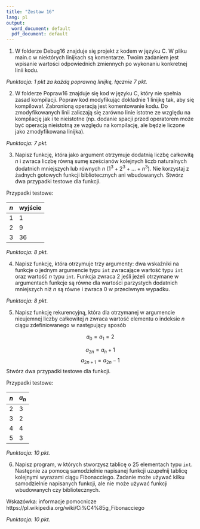 ---
title: "Zestaw 16"
lang: pl
output:
  word_document: default
  pdf_document: default
---


1. W folderze Debug16 znajduje się projekt z kodem w języku C. W pliku main.c w niektórych linijkach są komentarze. Twoim zadaniem jest wpisanie wartości odpowiednich zmiennych po wykonaniu konkretnej linii kodu.

*Punktacja: 1 pkt za każdą poprawną linijkę, łącznie 7 pkt.*

2. W folderze Popraw16 znajduje się kod w języku C, który nie spełnia zasad kompilacji. Popraw kod modyfikując dokładnie 1 linijkę tak, aby się kompilował. Zabronioną operacją jest komentowanie kodu. Do zmodyfikowanych linii zaliczają się zarówno linie istotne ze względu na kompilację jak i te nieistotne (np. dodanie spacji przed operatorem może być operacją nieistotną ze względu na kompilację, ale będzie liczone jako zmodyfikowana linijka).

*Punktacja: 7 pkt.*

3. Napisz funkcję, która jako argument otrzymuje dodatnią liczbę całkowitą $n$ i zwraca liczbę równą sumę sześcianów kolejnych liczb naturalnych dodatnich mniejszych lub równych $n$ ($1^3+2^3+\ldots+n^3$). Nie korzystaj z żadnych gotowych funkcji bibliotecznych ani wbudowanych. Stwórz dwa przypadki testowe dla funkcji.

Przypadki testowe:

| $n$ | wyjście|
|---|---|
| 1 | 1 |
| 2 | 9 |
| 3 | 36 |

*Punktacja: 8 pkt.*

4. Napisz funkcję, która otrzymuje trzy argumenty:  dwa wskaźniki na funkcje o jednym argumencie typu `int` zwracające wartość typu `int` oraz wartość $n$ typu `int`. Funkcja zwraca 2 jeśli jeżeli otrzymane w argumentach funkcje są równe dla wartości parzystych dodatnich mniejszych niż $n$ są równe i zwraca 0 w przeciwnym wypadku. 

*Punktacja: 8 pkt.*

5. Napisz funkcję rekurencyjną, która dla otrzymanej w argumencie nieujemnej liczby całkowitej $n$ zwraca
wartość elementu o indeksie $n$ ciągu zdefiniowanego w następujący sposób

$$a_0=a_1=2$$

$$a_{2n}=a_n+1$$
$$a_{2n+1}=a_{2n}-1$$
Stwórz dwa przypadki testowe dla funkcji.

Przypadki testowe:

| $n$ | $a_n$ |
|---|---|
| 2 |3 |
| 3 | 2 |
| 4 | 4 |
| 5 | 3 |

*Punktacja: 10 pkt.*

6. Napisz program, w których stworzysz tablicę o 25 elementach typu `int`. Następnie za pomocą samodzielnie napisanej funkcji uzupełnij tablicę kolejnymi wyrazami ciągu Fibonacciego. Zadanie może używać kilku samodzielnie napisanych funkcji, ale nie może używać funkcji wbudowanych czy bibliotecznych.

Wskazówka: informacje pomocnicze https://pl.wikipedia.org/wiki/Ci%C4%85g_Fibonacciego

*Punktacja: 10 pkt.*
